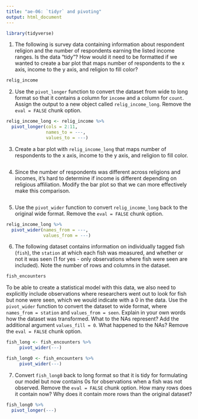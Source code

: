 ```yaml
---
title: "ae-06: `tidyr` and pivoting"
output: html_document
---
```


```r
library(tidyverse)
```

1. The following is survey data containing information about respondent religion and the number of respondents earning the listed income ranges. Is the data "tidy"? How would it need to be formatted if we wanted to create a bar plot that maps number of respondents to the x axis, income to the y axis, and religion to fill color?   
```r
relig_income
```

2. Use the `pivot_longer` function to convert the dataset from wide to long format so that it contains a column for `income` and a column for `count`. Assign the output to a new object called `relig_income_long`. Remove the `eval = FALSE` chunk option.
```r
relig_income_long <- relig_income %>%
  pivot_longer(cols = 2:11,
               names_to = ---, 
               values_to = ---)
```

3. Create a bar plot with `relig_income_long` that maps number of respondents to the x axis, income to the y axis, and religion to fill color. 
```r

```

4. Since the number of respondents was different across religions and incomes, it's hard to determine if income is different depending on religious affiliation. Modify the bar plot so that we can more effectively make this comparison.
```r

```

5. Use the `pivot_wider` function to convert `relig_income_long` back to the original wide format. Remove the `eval = FALSE` chunk option.
```r
relig_income_long %>%
  pivot_wider(names_from = ---, 
              values_from = ---)
```

6. The following dataset contains information on individually tagged fish (`fish`), the `station` at which each fish was measured, and whether or not it was seen (1 for yes - only observations where fish were seen are included). Note the number of rows and columns in the dataset.
```r
fish_encounters
```


To be able to create a statistical model with this data, we also need to explicitly include observations where researchers went out to look for fish but none were seen, which we would indicate with a 0 in the data. Use the `pivot_wider` function to convert the dataset to wide format, where `names_from = station` and `values_from = seen`. Explain in your own words how the dataset was transformed. What to the NAs represent? Add the additional argument `values_fill = 0`. What happened to the NAs? Remove the `eval = FALSE` chunk option.
```r
fish_long <- fish_encounters %>%
     pivot_wider(---)

fish_long0 <- fish_encounters %>%
     pivot_wider(---)
```

7. Convert `fish_long0` back to long format so that it is tidy for formulating our model but now contains 0s for observations when a fish was not observed.  Remove the `eval = FALSE` chunk option. How many rows does it contain now? Why does it contain more rows than the original dataset?
```r
fish_long0 %>%
  pivot_longer(---)
```
